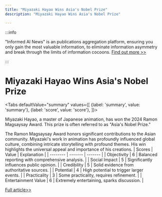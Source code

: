 ```yaml
---
title: "Miyazaki Hayao Wins Asia's Nobel Prize"
description: "Miyazaki Hayao Wins Asia's Nobel Prize"

---
```



:::info

"Informed AI News" is an publications aggregation platform, ensuring you only gain the most valuable information, to eliminate information asymmetry and break through the limits of information cocoons.  [Find out more >>](/)

:::

# Miyazaki Hayao Wins Asia's Nobel Prize


<Tabs
	defaultValue="summary"
	values={[
	{label: 'summary', value: 'summary'},
	{label: 'score', value: 'score'},
]}>
<TabItem value="summary">


Miyazaki Hayao, a master of Japanese animation, has won the 2024 Ramon Magsaysay Award. This prize is often referred to as "Asia's Nobel Prize."

The Ramon Magsaysay Award honors significant contributions to the Asian community. Miyazaki's work in animation has profoundly influenced global culture, combining intricate storytelling with profound themes. His win highlights the universal appeal and importance of his creations.
</TabItem>
<TabItem value="score">
	| Scores     | Value   | Explanation |
	| -------- | ------- | ------- |
	| Objectivity  | 6    | Balanced reporting with comprehensive analysis.    |
	| Social Impact | 5     | Significantly influences public opinion.    |
	| Credibility    | 5    | Solid evidence from authoritative sources.    |
	| Potential    | 4    | High potential to trigger larger events.    |
	| Practicality    | 3    | Some practicality, requires refinement.    |
	| Entertainment Value    | 6    | Extremely entertaining, sparks discussion.    |
</TabItem>
</Tabs>

[Full article>>](https://www3.nhk.or.jp/nhkworld/en/news/20240831_11/)
